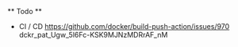 ** Todo **

- CI / CD
  https://github.com/docker/build-push-action/issues/970
  dckr_pat_Ugw_5l6Fc-KSK9MJNzMDRrAF_nM
